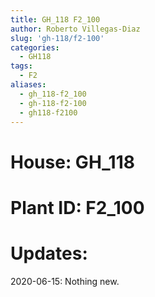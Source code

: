 ```yaml
---
title: GH_118 F2_100
author: Roberto Villegas-Diaz
slug: 'gh-118/f2-100'
categories:
  - GH118
tags:
  - F2
aliases:
  - gh_118-f2_100
  - gh-118-f2-100
  - gh118-f2100
---
```


# **House**: GH_118
# **Plant ID**: F2_100
# **Updates**: 
2020-06-15: Nothing new.
